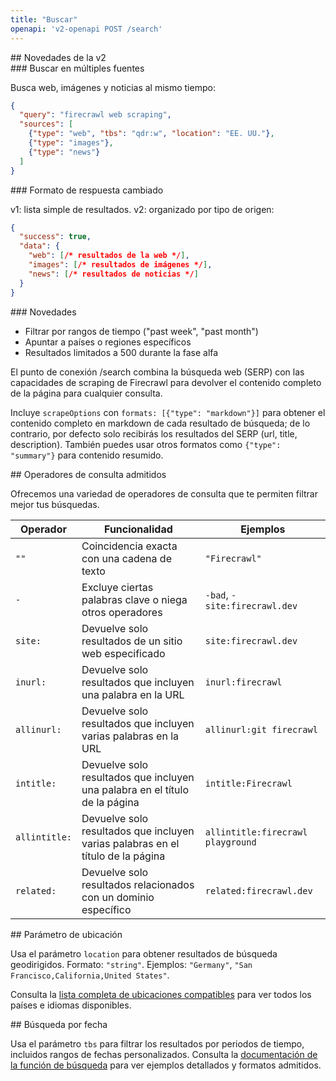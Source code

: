 ```yaml
---
title: "Buscar"
openapi: 'v2-openapi POST /search'
---
```


<div id="whats-new-in-v2">
  ## Novedades de la v2
</div>

<div id="search-multiple-sources">
  ### Buscar en múltiples fuentes
</div>

Busca web, imágenes y noticias al mismo tiempo:

```json
{
  "query": "firecrawl web scraping",
  "sources": [
    {"type": "web", "tbs": "qdr:w", "location": "EE. UU."},
    {"type": "images"},
    {"type": "news"}
  ]
}
```


<div id="response-format-changed">
  ### Formato de respuesta cambiado
</div>

v1: lista simple de resultados. v2: organizado por tipo de origen:

```json
{
  "success": true,
  "data": {
    "web": [/* resultados de la web */],
    "images": [/* resultados de imágenes */],
    "news": [/* resultados de noticias */]
  }
}
```


<div id="new-features">
  ### Novedades
</div>

- Filtrar por rangos de tiempo ("past week", "past month")
- Apuntar a países o regiones específicos
- Resultados limitados a 500 durante la fase alfa

El punto de conexión /search combina la búsqueda web (SERP) con las capacidades de scraping de Firecrawl para devolver el contenido completo de la página para cualquier consulta.

Incluye `scrapeOptions` con `formats: [{"type": "markdown"}]` para obtener el contenido completo en markdown de cada resultado de búsqueda; de lo contrario, por defecto solo recibirás los resultados del SERP (url, title, description). También puedes usar otros formatos como `{"type": "summary"}` para contenido resumido.

<div id="supported-query-operators">
  ## Operadores de consulta admitidos
</div>

Ofrecemos una variedad de operadores de consulta que te permiten filtrar mejor tus búsquedas.

| Operador | Funcionalidad | Ejemplos |
---|-|-|
| `""` | Coincidencia exacta con una cadena de texto | `"Firecrawl"`
| `-` | Excluye ciertas palabras clave o niega otros operadores | `-bad`, `-site:firecrawl.dev`
| `site:` | Devuelve solo resultados de un sitio web especificado | `site:firecrawl.dev`
| `inurl:` | Devuelve solo resultados que incluyen una palabra en la URL | `inurl:firecrawl`
| `allinurl:` | Devuelve solo resultados que incluyen varias palabras en la URL | `allinurl:git firecrawl`
| `intitle:` | Devuelve solo resultados que incluyen una palabra en el título de la página | `intitle:Firecrawl`
| `allintitle:` | Devuelve solo resultados que incluyen varias palabras en el título de la página | `allintitle:firecrawl playground`
| `related:` | Devuelve solo resultados relacionados con un dominio específico | `related:firecrawl.dev`

<div id="location-parameter">
  ## Parámetro de ubicación
</div>

Usa el parámetro `location` para obtener resultados de búsqueda geodirigidos. Formato: `"string"`. Ejemplos: `"Germany"`, `"San Francisco,California,United States"`.

Consulta la [lista completa de ubicaciones compatibles](https://firecrawl.dev/search_locations.json) para ver todos los países e idiomas disponibles.

<div id="time-based-search">
  ## Búsqueda por fecha
</div>

Usa el parámetro `tbs` para filtrar los resultados por periodos de tiempo, incluidos rangos de fechas personalizados. Consulta la [documentación de la función de búsqueda](https://docs.firecrawl.dev/features/search#time-based-search) para ver ejemplos detallados y formatos admitidos.